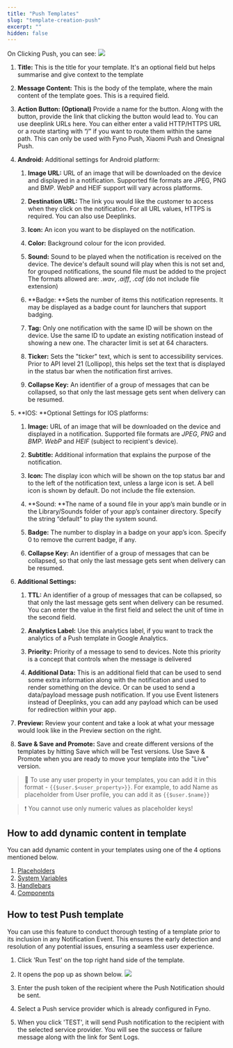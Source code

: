 ```yaml
---
title: "Push Templates"
slug: "template-creation-push"
excerpt: ""
hidden: false
---
```


On Clicking Push, you can see:
![](/images/template-push.png)

1. **Title:** This is the title for your template. It's an optional field but helps summarise and give context to the template

2. **Message Content:** This is the body of the template, where the main content of the template goes. This is a required field.

3. **Action Button: (Optional)** Provide a name for the button. Along with the button, provide the link that clicking the button would lead to. You can use deeplink URLs here. You can either enter a valid HTTP/HTTPS URL or a route starting with “/” if you want to route them within the same path. This can only be used with Fyno Push, Xiaomi Push and Onesignal Push.

4. **Android:** Additional settings for Android platform:

    1. **Image URL:** URL of an image that will be downloaded on the device and displayed in a notification. Supported file formats are JPEG, PNG and BMP. WebP and HEIF support will vary across platforms.

    2. **Destination URL:** The link you would like the customer to access when they click on the notification. For all URL values, HTTPS is required. You can also use Deeplinks.

    3. **Icon:** An icon you want to be displayed on the notification.

    4. **Color:** Background colour for the icon provided.

    5. **Sound:** Sound to be played when the notification is received on the device. The device's default sound will play when this is not set and, for grouped notifications, the sound file must be added to the project The formats allowed are: _.wav_, _.aiff_, _.caf_ (do not include file extension)

    6. **Badge: **Sets the number of items this notification represents. It may be displayed as a badge count for launchers that support badging.

    7. **Tag:** Only one notification with the same ID will be shown on the device. Use the same ID to update an existing notification instead of showing a new one. The character limit is set at 64 characters.

    8. **Ticker:** Sets the "ticker" text, which is sent to accessibility services. Prior to API level 21 (Lollipop), this helps set the text that is displayed in the status bar when the notification first arrives.

    9. **Collapse Key:** An identifier of a group of messages that can be collapsed, so that only the last message gets sent when delivery can be resumed.

5. **IOS: **Optional Settings for IOS platforms:

    1. **Image:** URL of an image that will be downloaded on the device and displayed in a notification. Supported file formats are _JPEG_, _PNG_ and _BMP_. _WebP_ and _HEIF_ (subject to recipient's device).

    2. **Subtitle:** Additional information that explains the purpose of the notification.

    3. **Icon:** The display icon which will be shown on the top status bar and to the left of the notification text, unless a large icon is set. A bell icon is shown by default. Do not include the file extension.

    4. **Sound: **The name of a sound file in your app’s main bundle or in the Library/Sounds folder of your app’s container directory. Specify the string “default” to play the system sound.

    5. **Badge:** The number to display in a badge on your app’s icon. Specify 0 to remove the current badge, if any.

    6. **Collapse Key:** An identifier of a group of messages that can be collapsed, so that only the last message gets sent when delivery can be resumed.

6. **Additional Settings:**

    1. **TTL:** An identifier of a group of messages that can be collapsed, so that only the last message gets sent when delivery can be resumed. You can enter the value in the first field and select the unit of time in the second field.

    2. **Analytics Label:** Use this analytics label, if you want to track the analytics of a Push template in Google Analytics.

    3. **Priority:** Priority of a message to send to devices. Note this priority is a concept that controls when the message is delivered

    4. **Additional Data:** This is an additional field that can be used to send some extra information along with the notification and used to render something on the device. Or can be used to send a data/payload message push notification. If you use Event listeners instead of Deeplinks, you can add any payload which can be used for redirection within your app.

7. **Preview:** Review your content and take a look at what your message would look like in the Preview section on the right.

8. **Save & Save and Promote:** Save and create different versions of the templates by hitting Save which will be Test versions. Use Save & Promote when you are ready to move your template into the "Live" version.

> 📘 To use any user property in your templates, you can add it in this format - `{{$user.$<user_property>}}`. For example, to add Name as placeholder from User profile, you can add it as `{{$user.$name}}`

> ❗️ You cannot use only numeric values as placeholder keys!

## How to add dynamic content in template

You can add dynamic content in your templates using one of the 4 options mentioned below.

1. [Placeholders](./template-dynamic-content#1-placeholders)
2. [System Variables](./template-dynamic-content#2-system-variables)
3. [Handlebars](./template-dynamic-content#3-handlebars)
4. [Components](./template-dynamic-content#4-components)

## How to test Push template

You can use this feature to conduct thorough testing of a template prior to its inclusion in any Notification Event. This ensures the early detection and resolution of any potential issues, ensuring a seamless user experience.

1. Click 'Run Test' on the top right hand side of the template.

2. It opens the pop up as shown below.
   ![](/images/b941fea-Push_Template_Updated.png)

3. Enter the push token of the recipient where the Push Notification should be sent.

4. Select a Push service provider which is already configured in Fyno.

5. When you click 'TEST', it will send Push notification to the recipient with the selected service provider. You will see the success or failure message along with the link for Sent Logs.
